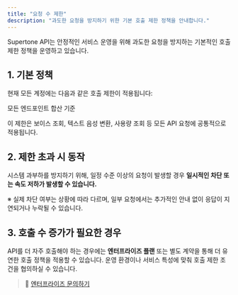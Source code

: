 ```yaml
---
title: "요청 수 제한"
description: "과도한 요청을 방지하기 위한 기본 호출 제한 정책을 안내합니다."
---
```


Supertone API는 안정적인 서비스 운영을 위해 과도한 요청을 방지하는 기본적인 호출 제한 정책을 운영하고 있습니다.

## 1. 기본 정책

현재 모든 계정에는 다음과 같은 호출 제한이 적용됩니다:

<Card title="분당 20회" icon="wifi">
  모든 엔드포인트 합산 기준
</Card>

이 제한은 보이스 조회, 텍스트 음성 변환, 사용량 조회 등 모든 API 요청에 공통적으로 적용됩니다.

## 2. 제한 초과 시 동작

시스템 과부하를 방지하기 위해, 일정 수준 이상의 요청이 발생할 경우 **일시적인 차단 또는 속도 저하가 발생할 수 있습니다.**

※ 실제 차단 여부는 상황에 따라 다르며, 일부 요청에서는 추가적인 안내 없이 응답이 지연되거나 누락될 수 있습니다.

## 3. 호출 수 증가가 필요한 경우

API를 더 자주 호출해야 하는 경우에는 **엔터프라이즈 플랜** 또는 별도 계약을 통해 더 유연한 호출 정책을 적용할 수 있습니다. 운영 환경이나 서비스 특성에 맞춰 호출 제한 조건을 협의하실 수 있습니다.

> 🏢 [엔터프라이즈 문의하기](https://docs.google.com/forms/d/1YexQpjpK0ZEou12blTytkZLqvrV-Uv95GbhxoOQ54R8/edit)
